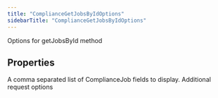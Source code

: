 ```yaml
---
title: "ComplianceGetJobsByIdOptions"
sidebarTitle: "ComplianceGetJobsByIdOptions"
---
```


Options for getJobsById method

## Properties

<ParamField name="complianceJobfields" type="string[]">
A comma separated list of ComplianceJob fields to display.
</ParamField>





<ParamField name="requestOptions" type="[RequestOptions](/xdks/typescript/reference/interfaces/RequestOptions)">
Additional request options
</ParamField>



